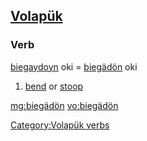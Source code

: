 ==[[Volapük]]==

===Verb===
[[biegaydoyn]] oki = [[biegädön]] oki

# [[bend]] or [[stoop]]

[[Category:Volapük verbs]]

[[mg:biegädön]]
[[vo:biegädön]]